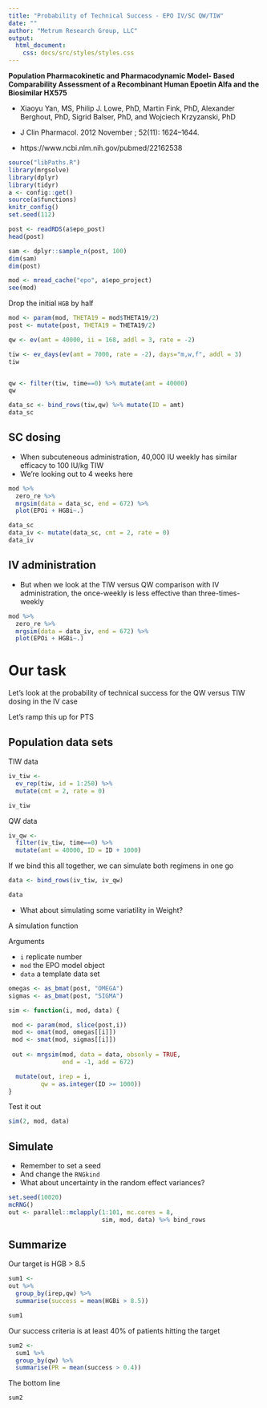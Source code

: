 ```yaml
---
title: "Probability of Technical Success - EPO IV/SC QW/TIW"
date: ""
author: "Metrum Research Group, LLC"
output: 
  html_document:
    css: docs/src/styles/styles.css
---
```


__Population Pharmacokinetic and Pharmacodynamic Model- Based Comparability Assessment of a Recombinant Human Epoetin Alfa and the Biosimilar HX575__

- Xiaoyu Yan, MS, Philip J. Lowe, PhD, Martin Fink, PhD, Alexander Berghout, PhD, Sigrid Balser, PhD, and Wojciech Krzyzanski, PhD

- J Clin Pharmacol. 2012 November ; 52(11): 1624–1644. 

- https://www.ncbi.nlm.nih.gov/pubmed/22162538


```r
source("libPaths.R")
library(mrgsolve)
library(dplyr)
library(tidyr)
a <- config::get()
source(a$functions)
knitr_config()
set.seed(112)
```

```r
post <- readRDS(a$epo_post)
head(post)

sam <- dplyr::sample_n(post, 100)
dim(sam)
dim(post)
```

```r
mod <- mread_cache("epo", a$epo_project)
see(mod)

```


Drop the initial `HGB` by half
```r
mod <- param(mod, THETA19 = mod$THETA19/2)
post <- mutate(post, THETA19 = THETA19/2)
```

```r
qw <- ev(amt = 40000, ii = 168, addl = 3, rate = -2)

tiw <- ev_days(ev(amt = 7000, rate = -2), days="m,w,f", addl = 3)
tiw


qw <- filter(tiw, time==0) %>% mutate(amt = 40000)
qw
```

```r
data_sc <- bind_rows(tiw,qw) %>% mutate(ID = amt)
data_sc
```

## SC dosing

- When subcuteneous administration, 40,000 IU weekly has similar efficacy
to 100 IU/kg TIW
- We're looking out to 4 weeks here
```r
mod %>% 
  zero_re %>% 
  mrgsim(data = data_sc, end = 672) %>%
  plot(EPOi + HGBi~.)
```

```r
data_sc
data_iv <- mutate(data_sc, cmt = 2, rate = 0)
data_iv
```

## IV administration

- But when we look at the TIW versus QW comparison with IV administration,
the once-weekly is less effective than three-times-weekly

```r
mod %>% 
  zero_re %>% 
  mrgsim(data = data_iv, end = 672) %>%
  plot(EPOi + HGBi~.)
```

# Our task

Let's look at the probability of technical success for the QW versus TIW
dosing in the IV case

Let's ramp this up for PTS

## Population data sets

TIW data
```r
iv_tiw <- 
  ev_rep(tiw, id = 1:250) %>% 
  mutate(cmt = 2, rate = 0)

iv_tiw
```

QW data
```r
iv_qw <- 
  filter(iv_tiw, time==0) %>% 
  mutate(amt = 40000, ID = ID + 1000)
```

If we bind this all together, we can simulate both regimens in one go
```r
data <- bind_rows(iv_tiw, iv_qw)

data
```

- What about simulating some variatility in Weight?


A simulation function

Arguments

- `i` replicate number
- `mod` the EPO model object
- `data` a template data set

```r

omegas <- as_bmat(post, "OMEGA")
sigmas <- as_bmat(post, "SIGMA")

sim <- function(i, mod, data) {

 mod <- param(mod, slice(post,i))
 mod <- omat(mod, omegas[[i]])
 mod <- smat(mod, sigmas[[i]])
 
 out <- mrgsim(mod, data = data, obsonly = TRUE,
               end = -1, add = 672)

  mutate(out, irep = i, 
         qw = as.integer(ID >= 1000))
}
```


Test it out
```r
sim(2, mod, data)
```


## Simulate

- Remember to set a seed
- And change the `RNGkind`
- What about uncertainty in the random effect variances?

```r
set.seed(10020)
mcRNG()
out <- parallel::mclapply(1:101, mc.cores = 8, 
                          sim, mod, data) %>% bind_rows
```


## Summarize

Our target is HGB > 8.5

```r
sum1 <- 
out %>% 
  group_by(irep,qw) %>%
  summarise(success = mean(HGBi > 8.5)) 

sum1
```

Our success criteria is at least 40% of patients hitting the target
```r
sum2 <- 
  sum1 %>%
  group_by(qw) %>% 
  summarise(PR = mean(success > 0.4))
```


The bottom line
```r
sum2
```

